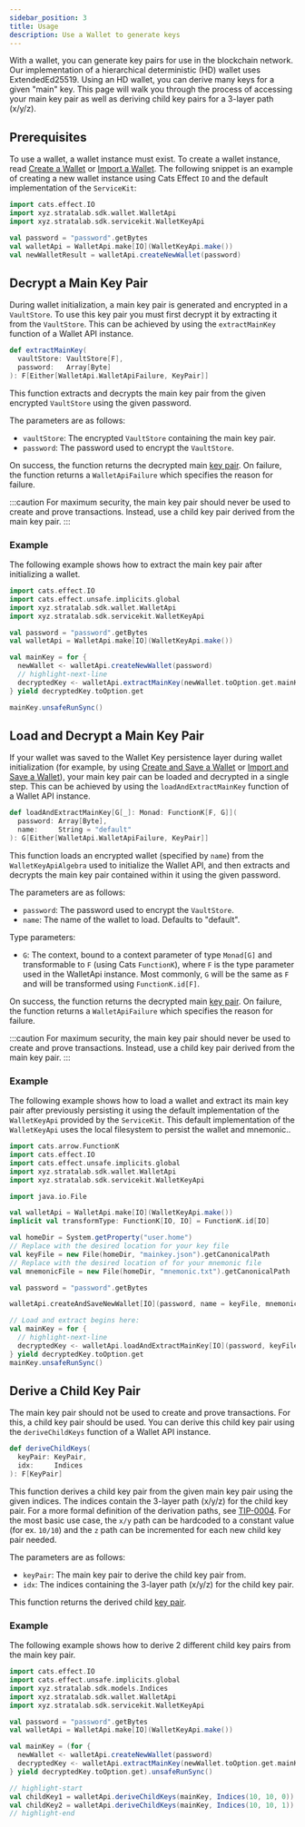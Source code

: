 ```yaml
---
sidebar_position: 3
title: Usage
description: Use a Wallet to generate keys
---
```



With a wallet, you can generate key pairs for use in the blockchain network. Our implementation
of a hierarchical deterministic (HD) wallet uses ExtendedEd25519. Using an HD wallet, you can derive many keys for a given "main" key.
This page will walk you through the process of accessing your main key pair as well as deriving child key pairs for a
3-layer path (x/y/z).

## Prerequisites

To use a wallet, a wallet instance must exist. To create a wallet instance, read [Create a Wallet](./create)
or [Import a Wallet](./import). The following snippet is an example of creating a new wallet instance using Cats Effect
`IO` and the default implementation of
the <ScaladocLink path="co/topl/brambl/servicekit/index.html"><code>ServiceKit</code></ScaladocLink>:

```scala
import cats.effect.IO
import xyz.stratalab.sdk.wallet.WalletApi
import xyz.stratalab.sdk.servicekit.WalletKeyApi

val password = "password".getBytes
val walletApi = WalletApi.make[IO](WalletKeyApi.make())
val newWalletResult = walletApi.createNewWallet(password)
```

## Decrypt a Main Key Pair

During wallet initialization, a main key pair is generated and encrypted in a `VaultStore`. To use this key pair
you must first decrypt it by extracting it from the `VaultStore`. This can be achieved by using
the <ScaladocLink path="co/topl/brambl/wallet/WalletApi.html#extractMainKey(VaultStore[F],Array[Byte]):F[Either[WalletApiFailure,KeyPair]]"><code>extractMainKey</code></ScaladocLink>
function of a Wallet API instance.

```scala
def extractMainKey(
  vaultStore: VaultStore[F],
  password:   Array[Byte]
): F[Either[WalletApi.WalletApiFailure, KeyPair]]
```

This function extracts and decrypts the main key pair from the given encrypted `VaultStore` using the given password.

The parameters are as follows:
- `vaultStore`: The encrypted `VaultStore` containing the main key pair.
- `password`: The password used to encrypt the `VaultStore`.

On success, the function returns the decrypted
main [key pair](https://github.com/Topl/protobuf-specs/blob/main/proto/quivr/models/shared.proto#L78). On failure, the function returns
a <ScaladocLink path="co/topl/brambl/wallet/WalletApi$$WalletApiFailure.html"><code>WalletApiFailure</code></ScaladocLink>
which specifies the reason for failure.

:::caution
For maximum security, the main key pair should never be used to create and prove transactions. Instead, use a
child key pair derived from the main key pair.
:::

### Example

The following example shows how to extract the main key pair after initializing a wallet.

```scala
import cats.effect.IO
import cats.effect.unsafe.implicits.global
import xyz.stratalab.sdk.wallet.WalletApi
import xyz.stratalab.sdk.servicekit.WalletKeyApi

val password = "password".getBytes
val walletApi = WalletApi.make[IO](WalletKeyApi.make())

val mainKey = for {
  newWallet <- walletApi.createNewWallet(password)
  // highlight-next-line
  decryptedKey <- walletApi.extractMainKey(newWallet.toOption.get.mainKeyVaultStore, password)
} yield decryptedKey.toOption.get

mainKey.unsafeRunSync()
```

## Load and Decrypt a Main Key Pair

If your wallet was saved to the Wallet Key persistence layer during wallet initialization (for example, by
using [Create and Save a Wallet](./create#create-and-save-a-wallet) or [Import and Save a Wallet](./import#import-and-save-a-wallet)),
your main key pair can be loaded and decrypted in a single step. This can be achieved by using
the <ScaladocLink path="co/topl/brambl/wallet/WalletApi.html#loadAndExtractMainKey[G[_]](Array[Byte],String)(Monad[G],ToMonad[G]):G[Either[WalletApiFailure,KeyPair]]"><code>loadAndExtractMainKey</code></ScaladocLink>
function of a Wallet API instance.

```scala
def loadAndExtractMainKey[G[_]: Monad: FunctionK[F, G]](
  password: Array[Byte],
  name:     String = "default"
): G[Either[WalletApi.WalletApiFailure, KeyPair]]
```

This function loads an encrypted wallet (specified by `name`) from the `WalletKeyApiAlgebra` used to initialize the
Wallet API, and then extracts and decrypts the main key pair contained within it using the given password.

The parameters are as follows:
- `password`: The password used to encrypt the `VaultStore`.
- `name`: The name of the wallet to load. Defaults to "default".

Type parameters:
- `G`: The context, bound to a context parameter of type `Monad[G]` and transformable to `F` (using Cats `FunctionK`),
where `F` is the type parameter used in the WalletApi instance. Most commonly, `G` will be the same as `F` and will be transformed
using `FunctionK.id[F]`.

On success, the function returns the decrypted
main [key pair](https://github.com/Topl/protobuf-specs/blob/main/proto/quivr/models/shared.proto#L78). On failure, the function returns
a <ScaladocLink path="co/topl/brambl/wallet/WalletApi$$WalletApiFailure.html"><code>WalletApiFailure</code></ScaladocLink>
which specifies the reason for failure.

:::caution
For maximum security, the main key pair should never be used to create and prove transactions. Instead, use a
child key pair derived from the main key pair.
:::

### Example

The following example shows how to load a wallet and extract its main key pair after previously persisting it using
the default implementation of the `WalletKeyApi` provided by
the <ScaladocLink path="co/topl/brambl/servicekit/index.html"><code>ServiceKit</code></ScaladocLink>. This default implementation
of the `WalletKeyApi` uses the local filesystem to persist the wallet and mnemonic..

```scala
import cats.arrow.FunctionK
import cats.effect.IO
import cats.effect.unsafe.implicits.global
import xyz.stratalab.sdk.wallet.WalletApi
import xyz.stratalab.sdk.servicekit.WalletKeyApi

import java.io.File

val walletApi = WalletApi.make[IO](WalletKeyApi.make())
implicit val transformType: FunctionK[IO, IO] = FunctionK.id[IO]

val homeDir = System.getProperty("user.home")
// Replace with the desired location for your key file
val keyFile = new File(homeDir, "mainkey.json").getCanonicalPath
// Replace with the desired location of for your mnemonic file
val mnemonicFile = new File(homeDir, "mnemonic.txt").getCanonicalPath

val password = "password".getBytes

walletApi.createAndSaveNewWallet[IO](password, name = keyFile, mnemonicName = mnemonicFile).unsafeRunSync()

// Load and extract begins here:
val mainKey = for {
  // highlight-next-line
  decryptedKey <- walletApi.loadAndExtractMainKey[IO](password, keyFile)
} yield decryptedKey.toOption.get
mainKey.unsafeRunSync()
```

## Derive a Child Key Pair

The main key pair should not be used to create and prove transactions. For this, a child key pair should be used.
You can derive this child key pair using
the <ScaladocLink path="co/topl/brambl/wallet/WalletApi.html#deriveChildKeys(KeyPair,Indices):F[KeyPair]"><code>deriveChildKeys</code></ScaladocLink>
function of a Wallet API instance.

```scala
def deriveChildKeys(
  keyPair: KeyPair,
  idx:     Indices
): F[KeyPair]
```

This function derives a child key pair from the given main key pair using the given indices. The indices contain the
3-layer path (x/y/z) for the child key pair. For a more formal definition of the derivation paths,
see [TIP-0004](https://github.com/Topl/tips/tree/main/TIP-0004). For the most basic use case, the `x/y` path can be hardcoded
to a constant value (for ex. `10/10`) and the `z` path can be incremented for each new child key pair needed.

The parameters are as follows:
- `keyPair`: The main key pair to derive the child key pair from.
- `idx`: The indices containing the 3-layer path (x/y/z) for the child key pair.

This function returns the derived child [key pair](https://github.com/Topl/protobuf-specs/blob/main/proto/quivr/models/shared.proto#L78).

### Example

The following example shows how to derive 2 different child key pairs from the main key pair.

```scala
import cats.effect.IO
import cats.effect.unsafe.implicits.global
import xyz.stratalab.sdk.models.Indices
import xyz.stratalab.sdk.wallet.WalletApi
import xyz.stratalab.sdk.servicekit.WalletKeyApi

val password = "password".getBytes
val walletApi = WalletApi.make[IO](WalletKeyApi.make())

val mainKey = (for {
  newWallet <- walletApi.createNewWallet(password)
  decryptedKey <- walletApi.extractMainKey(newWallet.toOption.get.mainKeyVaultStore, password)
} yield decryptedKey.toOption.get).unsafeRunSync()

// highlight-start
val childKey1 = walletApi.deriveChildKeys(mainKey, Indices(10, 10, 0)).unsafeRunSync()
val childKey2 = walletApi.deriveChildKeys(mainKey, Indices(10, 10, 1)).unsafeRunSync()
// highlight-end
```

